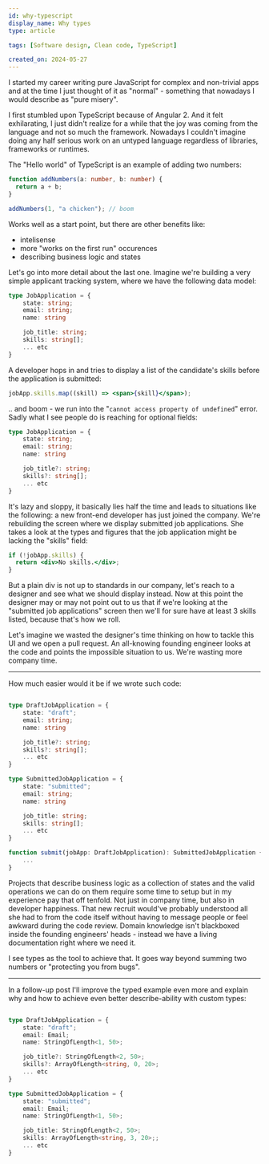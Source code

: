 ```yaml
---
id: why-typescript
display_name: Why types
type: article

tags: [Software design, Clean code, TypeScript]

created_on: 2024-05-27
---
```


I started my career writing pure JavaScript for complex and non-trivial apps and
at the time I just thought of it as "normal" - something that nowadays I would
describe as "pure misery".

I first stumbled upon TypeScript because of Angular 2. And it felt exhilarating,
I just didn't realize for a while that the joy was coming from the language and not
so much the framework. Nowadays I couldn't imagine doing any half serious work on an untyped language regardless of libraries, frameworks or runtimes.

The "Hello world" of TypeScript is an example of adding two numbers:

```ts
function addNumbers(a: number, b: number) {
  return a + b;
}

addNumbers(1, "a chicken"); // boom
```

Works well as a start point, but there are other benefits like:

- intelisense
- more "works on the first run" occurences
- describing business logic and states

Let's go into more detail about the last one. Imagine we're building a very simple
applicant tracking system, where we have the following data model:

```ts
type JobApplication = {
    state: string;
    email: string;
    name: string

    job_title: string;
    skills: string[];
    ... etc
}
```

A developer hops in and tries to display a list of the candidate's skills before
the application is submitted:

```jsx
jobApp.skills.map((skill) => <span>{skill}</span>);
```

.. and boom - we run into the "`cannot access property of undefined`" error. Sadly
what I see people do is reaching for optional fields:

```ts
type JobApplication = {
    state: string;
    email: string;
    name: string

    job_title?: string;
    skills?: string[];
    ... etc
}
```

It's lazy and sloppy, it basically lies half the time and leads to situations
like the following: a new front-end developer has just joined the company.
We're rebuilding the screen where we display submitted job applications. She takes
a look at the types and figures that the job application might be lacking the
"skills" field:

```jsx
if (!jobApp.skills) {
  return <div>No skills.</div>;
}
```

But a plain div is not up to standards in our company, let's reach to a designer
and see what we should display instead. Now at this point the designer may or may
not point out to us that if we're looking at the "submitted job applications"
screen then we'll for sure have at least 3 skills listed, because that's how
we roll.

Let's imagine we wasted the designer's time thinking on how to tackle
this UI and we open a pull request. An all-knowing founding engineer looks at
the code and points the impossible situation to us. We're wasting more company
time.

---

How much easier would it be if we wrote such code:

```ts

type DraftJobApplication = {
    state: "draft";
    email: string;
    name: string

    job_title?: string;
    skills?: string[];
    ... etc
}

type SubmittedJobApplication = {
    state: "submitted";
    email: string;
    name: string

    job_title: string;
    skills: string[];
    ... etc
}

function submit(jobApp: DraftJobApplication): SubmittedJobApplication {
    ...
}

```

Projects that describe business logic as a collection of states and the valid
operations we can do on them require some time to setup but in my experience
pay that off tenfold. Not just in company time, but also in developer happiness.
That new recruit would've probably understood all she had to from the code itself
without having to message people or feel awkward during the code review.
Domain knowledge isn't blackboxed inside the founding engineers' heads - instead
we have a living documentation right where we need it.

I see types as the tool to achieve that. It goes way beyond summing two numbers
or "protecting you from bugs".

---

In a follow-up post I'll improve the typed example even more and explain why
and how to achieve even better describe-ability with custom types:

```ts

type DraftJobApplication = {
    state: "draft";
    email: Email;
    name: StringOfLength<1, 50>;

    job_title?: StringOfLength<2, 50>;
    skills?: ArrayOfLength<string, 0, 20>;
    ... etc
}

type SubmittedJobApplication = {
    state: "submitted";
    email: Email;
    name: StringOfLength<1, 50>;

    job_title: StringOfLength<2, 50>;
    skills: ArrayOfLength<string, 3, 20>;;
    ... etc
}

```
